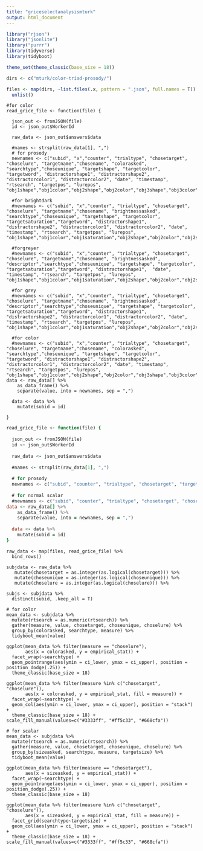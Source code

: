 ```yaml
---
title: "griceselectanalysismturk"
output: html_document
---
```


```r
library("rjson")
library("jsonlite")
library("purrr")
library(tidyverse)
library(tidyboot)

theme_set(theme_classic(base_size = 18))
```


```r

dirs <- c("mturk/color-triad-prosody/")

files <- map(dirs, ~list.files(.x, pattern = ".json", full.names = T)) %>%
  unlist()
```

```color
#for color
read_grice_file <- function(file) {
  
  json_out <- fromJSON(file)
  id <- json_out$WorkerId
  
  raw_data <- json_out$answers$data 
  
  #names <- strsplit(raw_data[1], ",")
  # for prosody
  newnames <- c("subid", "x","counter", "trialtype", "chosetarget", "choselure", "targetname","chosename", "colorasked", "searchtype","choseunique", "targetshape", "targetcolor", "targetword", "distractorshape1", "distractorshape2", "distractorcolor1", "distractorcolor2", "date", "timestamp", "rtsearch", "targetpos", "lurepos", "obj1shape","obj1color","obj2shape","obj2color","obj3shape","obj3color")
  
  #for brightdark
  #newnames <- c("subid", "x","counter", "trialtype", "chosetarget", "choselure", "targetname","chosename", "brightnessasked", "searchtype","choseunique", "targetshape", "targetcolor", "targetsaturation","targetword", "distractorshape1", "distractorshape2", "distractorcolor1", "distractorcolor2", "date", "timestamp", "rtsearch", "targetpos", "lurepos", "obj1shape","obj1color","obj1saturation","obj2shape","obj2color","obj2saturation","obj3shape","obj3color","obj3saturation")
  
  #forgreyer
  #newnames <- c("subid", "x","counter", "trialtype", "chosetarget", "choselure", "targetname","chosename", "brightnessasked", "descriptor","searchtype","choseunique", "targetshape", "targetcolor", "targetsaturation","targetword", "distractorshape1",  "date", "timestamp", "rtsearch", "targetpos", "lurepos", "obj1shape","obj1color","obj1saturation","obj2shape","obj2color","obj2saturation","obj3shape","obj3color","obj3saturation")
  
  #for grey
  #newnames <- c("subid", "x","counter", "trialtype", "chosetarget", "choselure", "targetname","chosename", "brightnessasked", "descriptor","searchtype","choseunique", "targetshape", "targetcolor", "targetsaturation","targetword", "distractorshape1", "distractorshape2", "distractorcolor1", "distractorcolor2", "date", "timestamp", "rtsearch", "targetpos", "lurepos", "obj1shape","obj1color","obj1saturation","obj2shape","obj2color","obj2saturation","obj3shape","obj3color","obj3saturation")
  
  #for color
  #newnames <- c("subid", "x","counter", "trialtype", "chosetarget", "choselure", "targetname","chosename", "colorasked", "searchtype","choseunique", "targetshape", "targetcolor", "targetword", "distractorshape1", "distractorshape2", "distractorcolor1", "distractorcolor2", "date", "timestamp", "rtsearch", "targetpos", "lurepos", "obj1shape","obj1color","obj2shape","obj2color","obj3shape","obj3color")
data <- raw_data[] %>%
    as_data_frame() %>%
    separate(value, into = newnames, sep = ",")
  
  data <- data %>%
    mutate(subid = id)
    
}
```

```for
read_grice_file <- function(file) {
  
  json_out <- fromJSON(file)
  id <- json_out$WorkerId
  
  raw_data <- json_out$answers$data 
  
  #names <- strsplit(raw_data[1], ",")
  
  # for prosody
  newnames <- c("subid", "counter", "trialtype", "chosetarget", "targetsize", "choselure", "targetname","chosename", "sizeasked", "searchtype","choseunique", "targetshape", "targetcolor", "targetword", "distractorshape1", "distractorshape2", "distractorcolor1", "distractorcolor2", "date", "timestamp", "rtsearch", "targetpos", "lurepos","obj1shape","obj1color","obj2shape","obj2color","obj3shape","obj3color")
  
  # for normal scalar
  #newnames <- c("subid", "counter", "trialtype", "chosetarget", "choselure", "targetname","chosename", "sizeasked", "searchtype","choseunique", "targetshape", "targetcolor", "targetword", "distractorshape1", "distractorshape2", "distractorcolor1", "distractorcolor2", "date", "timestamp", "rtsearch", "targetpos", "lurepos", "obj1shape","obj1color","obj2shape","obj2color","obj3shape","obj3color")
data <- raw_data[] %>%
    as_data_frame() %>%
    separate(value, into = newnames, sep = ",")
  
  data <- data %>%
    mutate(subid = id)
}
```  


```analyze
raw_data <- map(files, read_grice_file) %>%
  bind_rows()

subjdata <- raw_data %>%
   mutate(chosetarget = as.integer(as.logical(chosetarget))) %>%
   mutate(choseunique = as.integer(as.logical(choseunique))) %>%
   mutate(choselure = as.integer(as.logical(choselure))) %>%

subjs <- subjdata %>%
  distinct(subid, .keep_all = T)

# for color
mean_data <- subjdata %>%
  mutate(rtsearch = as.numeric(rtsearch)) %>%
  gather(measure, value, chosetarget, choseunique, choselure) %>%
  group_by(colorasked, searchtype, measure) %>%
  tidyboot_mean(value)

ggplot(mean_data %>% filter(measure == "choselure"),
       aes(x = colorasked, y = empirical_stat)) +
  facet_wrap(~searchtype) + 
  geom_pointrange(aes(ymin = ci_lower, ymax = ci_upper), position = position_dodge(.25)) + 
  theme_classic(base_size = 18)

ggplot(mean_data %>% filter(measure %in% c("chosetarget", "choselure")),
       aes(x = colorasked, y = empirical_stat, fill = measure)) +
  facet_wrap(~searchtype) + 
  geom_col(aes(ymin = ci_lower, ymax = ci_upper), position = "stack") +
  theme_classic(base_size = 18) + scale_fill_manual(values=c("#3333ff", "#ff5c33", "#668cfa"))
```

```{}
# for scalar
mean_data <- subjdata %>%
  mutate(rtsearch = as.numeric(rtsearch)) %>%
  gather(measure, value, chosetarget, choseunique, choselure) %>%
  group_by(sizeasked, searchtype, measure, targetsize) %>%
  tidyboot_mean(value)

ggplot(mean_data %>% filter(measure == "chosetarget"),
       aes(x = sizeasked, y = empirical_stat)) +
  facet_wrap(~searchtype) + 
  geom_pointrange(aes(ymin = ci_lower, ymax = ci_upper), position = position_dodge(.25)) + 
  theme_classic(base_size = 18)

ggplot(mean_data %>% filter(measure %in% c("chosetarget", "choselure")),
       aes(x = sizeasked, y = empirical_stat, fill = measure)) +
  facet_grid(searchtype~targetsize) + 
  geom_col(aes(ymin = ci_lower, ymax = ci_upper), position = "stack") +
  theme_classic(base_size = 18) + scale_fill_manual(values=c("#3333ff", "#ff5c33", "#668cfa"))


```